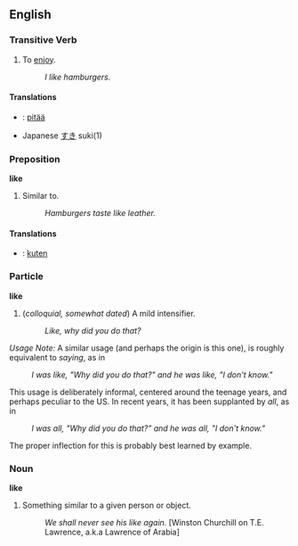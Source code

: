 ==English==

===Transitive Verb===
# To [[enjoy]].
#: ''I like hamburgers.''

====Translations====
* {{msg:fi}}: [[pitää]]
* Japanese [[すき]] suki(1)

===Preposition===
'''like'''
# Similar to.
#: ''Hamburgers taste like leather.''

====Translations====
*{{msg:fi}}: [[kuten]]

===Particle===
'''like'''
# (''colloquial, somewhat dated'') A mild intensifier.
#: ''Like, why did you do that?''

''Usage Note:'' A similar usage (and perhaps the origin is this one), is roughly equivalent to ''saying'', as in

: ''I was like, "Why did you do that?" and he was like, "I don't know."''

This usage is deliberately informal, centered around the teenage years, and perhaps peculiar to the US.  In recent years, it has been supplanted by ''all'', as in

: ''I was all, "Why did you do that?" and he was all, "I don't know."''

The proper inflection for this is probably best learned by example.

===Noun===
'''like'''
# Something similar to a given person or object.
#: ''We shall never see his like again.'' [Winston Churchill on T.E. Lawrence, a.k.a Lawrence of Arabia]